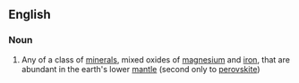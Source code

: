 ==English==

===Noun===
{{en-noun}}

# {{context|geology}} Any of a class of [[mineral]]s, mixed oxides of [[magnesium]] and [[iron]], that are abundant in the earth's lower [[mantle]] (second only to [[perovskite]])